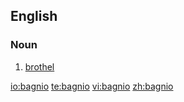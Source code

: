 ==English==

===Noun===
{{infl|en|noun}}
#[[brothel]]

[[io:bagnio]]
[[te:bagnio]]
[[vi:bagnio]]
[[zh:bagnio]]